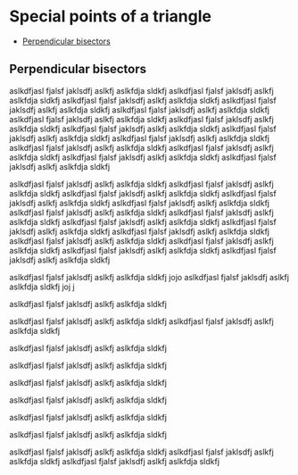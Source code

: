 # Special points of a triangle

* [Perpendicular bisectors](#Perpendicular-bisectors)

## Perpendicular bisectors

aslkdfjasl fjalsf jaklsdfj aslkfj aslkfdja sldkfj
aslkdfjasl fjalsf jaklsdfj aslkfj aslkfdja sldkfj
aslkdfjasl fjalsf jaklsdfj aslkfj aslkfdja sldkfj
aslkdfjasl fjalsf jaklsdfj aslkfj aslkfdja sldkfj
aslkdfjasl fjalsf jaklsdfj aslkfj aslkfdja sldkfj
aslkdfjasl fjalsf jaklsdfj aslkfj aslkfdja sldkfj
aslkdfjasl fjalsf jaklsdfj aslkfj aslkfdja sldkfj
aslkdfjasl fjalsf jaklsdfj aslkfj aslkfdja sldkfj
aslkdfjasl fjalsf jaklsdfj aslkfj aslkfdja sldkfj
aslkdfjasl fjalsf jaklsdfj aslkfj aslkfdja sldkfj
aslkdfjasl fjalsf jaklsdfj aslkfj aslkfdja sldkfj
aslkdfjasl fjalsf jaklsdfj aslkfj aslkfdja sldkfj
aslkdfjasl fjalsf jaklsdfj aslkfj aslkfdja sldkfj
aslkdfjasl fjalsf jaklsdfj aslkfj aslkfdja sldkfj

aslkdfjasl fjalsf jaklsdfj aslkfj aslkfdja sldkfj
aslkdfjasl fjalsf jaklsdfj aslkfj aslkfdja sldkfj
aslkdfjasl fjalsf jaklsdfj aslkfj aslkfdja sldkfj
aslkdfjasl fjalsf jaklsdfj aslkfj aslkfdja sldkfj
aslkdfjasl fjalsf jaklsdfj aslkfj aslkfdja sldkfj
aslkdfjasl fjalsf jaklsdfj aslkfj aslkfdja sldkfj
aslkdfjasl fjalsf jaklsdfj aslkfj aslkfdja sldkfj
aslkdfjasl fjalsf jaklsdfj aslkfj aslkfdja sldkfj
aslkdfjasl fjalsf jaklsdfj aslkfj aslkfdja sldkfj
aslkdfjasl fjalsf jaklsdfj aslkfj aslkfdja sldkfj
aslkdfjasl fjalsf jaklsdfj aslkfj aslkfdja sldkfj
aslkdfjasl fjalsf jaklsdfj aslkfj aslkfdja sldkfj
aslkdfjasl fjalsf jaklsdfj aslkfj aslkfdja sldkfj
aslkdfjasl fjalsf jaklsdfj aslkfj aslkfdja sldkfj

aslkdfjasl fjalsf jaklsdfj aslkfj aslkfdja sldkfj
jojo
aslkdfjasl fjalsf jaklsdfj aslkfj aslkfdja sldkfj
joj
j

aslkdfjasl fjalsf jaklsdfj aslkfj aslkfdja sldkfj

aslkdfjasl fjalsf jaklsdfj aslkfj aslkfdja sldkfj
aslkdfjasl fjalsf jaklsdfj aslkfj aslkfdja sldkfj

aslkdfjasl fjalsf jaklsdfj aslkfj aslkfdja sldkfj

aslkdfjasl fjalsf jaklsdfj aslkfj aslkfdja sldkfj

aslkdfjasl fjalsf jaklsdfj aslkfj aslkfdja sldkfj

aslkdfjasl fjalsf jaklsdfj aslkfj aslkfdja sldkfj

aslkdfjasl fjalsf jaklsdfj aslkfj aslkfdja sldkfj

aslkdfjasl fjalsf jaklsdfj aslkfj aslkfdja sldkfj

aslkdfjasl fjalsf jaklsdfj aslkfj aslkfdja sldkfj
aslkdfjasl fjalsf jaklsdfj aslkfj aslkfdja sldkfj
aslkdfjasl fjalsf jaklsdfj aslkfj aslkfdja sldkfj
